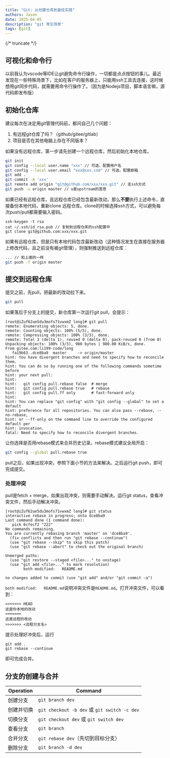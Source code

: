 ```yaml
---
title: "Git: 从创建仓库到最佳实践"
authors: Jason
date: 2025-04-05
description: "git 常见场景"
tags: [git]
---
```



{/* truncate */}

## 可视化和命令行

以前我认为vscode等IDE让git避免命令行操作，一切都是点点按钮的事儿。最近发现在一些特殊场景下，比如在客户的服务器上，只能用ssh工具去连接，这时候想用git同步代码，就需要用命令行操作了。（因为是Nodejs项目，脚本语言嘛，源代码即发布版）

## 初始化仓库

建议每次在决定用git管理代码前，都问自己几个问题：

1. 有远程git仓库了吗？（github/gitee/gitlab）
2. 项目是否在其他电脑上存在不同版本？

如果没有远程仓库，第一步请先创建一个远程仓库，然后初始化本地仓库。

```bash
git init
git config --local user.name "xxx" // 可选，配置用户名
git config --local user.email "xxx@xxx.com" // 可选，配置邮箱
git add .
git commit -m 'xxx'
git remote add origin "git@github.com/xxx/xxx.git" // 走ssh方式
git push -u origin master // u是upstream的意思
```

如果已经有远程仓库，且远程仓库已经包含最新改动，那么**不要**执行上述命令，直接备份本地代码，重新clone 远程仓库。clone的时候选择ssh方式，可以避免每次push/pull都需要输入密码。

```
ssh-keygen -t rsa
cat ~/.ssh/id_rsa.pub // 复制到远程仓库的ssh配置中
git clone git@github.com:xxx/xxx.git
```

如果有远程仓库，但是只有本地代码包含最新改动（这种情况发生在直接在服务器上修改代码，且之前没有被git管理），则强制推送到远程仓库：

```bash
... // 和上面的一样
git push -f origin master
```

## 提交到远程仓库

提交之前，先pull，把最新的改动拉下来。

```bash
git pull
```

如果落后于分支上的提交，新仓库第一次运行git pull，会提示：

```
[root@iZuf62ue5du3mofs71vwxmZ long]# git pull
remote: Enumerating objects: 5, done.
remote: Counting objects: 100% (5/5), done.
remote: Compressing objects: 100% (3/3), done.
remote: Total 3 (delta 1), reused 0 (delta 0), pack-reused 0 (from 0)
Unpacking objects: 100% (3/3), 980 bytes | 980.00 KiB/s, done.
From gitee.com:li199-code/long
   fa19b63..dce8ba9  master     -> origin/master
hint: You have divergent branches and need to specify how to reconcile them.
hint: You can do so by running one of the following commands sometime before
hint: your next pull:
hint:
hint:   git config pull.rebase false  # merge
hint:   git config pull.rebase true   # rebase
hint:   git config pull.ff only       # fast-forward only
hint:
hint: You can replace "git config" with "git config --global" to set a default
hint: preference for all repositories. You can also pass --rebase, --no-rebase,
hint: or --ff-only on the command line to override the configured default per
hint: invocation.
fatal: Need to specify how to reconcile divergent branches.
```

让你选择是否用rebase模式来合并历史记录。rebase模式建议全局开启：

```bash
git config --global pull.rebase true
```

pull之后，如果出现冲突，参照下面小节的方法来解决。之后运行git push，即可完成提交。

### 处理冲突

pull是fetch + merge，如果出现冲突，则需要手动解决。运行git status，查看冲突文件，然后手动解决冲突。

```
[root@iZuf62ue5du3mofs71vwxmZ long]# git status
interactive rebase in progress; onto dce8ba9
Last command done (1 command done):
   pick 6cfecf2 "222"
No commands remaining.
You are currently rebasing branch 'master' on 'dce8ba9'.
  (fix conflicts and then run "git rebase --continue")
  (use "git rebase --skip" to skip this patch)
  (use "git rebase --abort" to check out the original branch)

Unmerged paths:
  (use "git restore --staged <file>..." to unstage)
  (use "git add <file>..." to mark resolution)
        both modified:   README.md

no changes added to commit (use "git add" and/or "git commit -a")
```

`both modified:   README.md`说明冲突文件是`README.md`。打开冲突文件，可以看到：

```
<<<<<<< HEAD
这是你本地的改动
=======
这是远程的改动
>>>>>>> <远程分支名>
```

提示处理好冲突后，运行

```
git add .
git rebase --continue
```

即可完成合并。

## 分支的创建与合并

| Operation  | Command                                      |
| ---------- | -------------------------------------------- |
| 创建分支   | `git branch dev`                             |
| 创建并切换 | `git checkout -b dev` 或 `git switch -c dev` |
| 切换分支   | `git checkout dev` 或 `git switch dev`       |
| 查看分支   | `git branch`                                 |
| 合并分支   | `git rebase dev`（先切到目标分支）           |
| 删除分支   | `git branch -d dev`                          |
